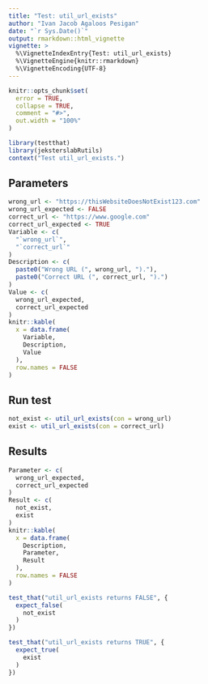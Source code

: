 ```yaml
---
title: "Test: util_url_exists"
author: "Ivan Jacob Agaloos Pesigan"
date: "`r Sys.Date()`"
output: rmarkdown::html_vignette
vignette: >
  %\VignetteIndexEntry{Test: util_url_exists}
  %\VignetteEngine{knitr::rmarkdown}
  %\VignetteEncoding{UTF-8}
---
```



```r
knitr::opts_chunk$set(
  error = TRUE,
  collapse = TRUE,
  comment = "#>",
  out.width = "100%"
)
```



```r
library(testthat)
library(jeksterslabRutils)
context("Test util_url_exists.")
```


## Parameters


```r
wrong_url <- "https://thisWebsiteDoesNotExist123.com"
wrong_url_expected <- FALSE
correct_url <- "https://www.google.com"
correct_url_expected <- TRUE
Variable <- c(
  "`wrong_url`",
  "`correct_url`"
)
Description <- c(
  paste0("Wrong URL (", wrong_url, ")."),
  paste0("Correct URL (", correct_url, ").")
)
Value <- c(
  wrong_url_expected,
  correct_url_expected
)
knitr::kable(
  x = data.frame(
    Variable,
    Description,
    Value
  ),
  row.names = FALSE
)
```


## Run test


```r
not_exist <- util_url_exists(con = wrong_url)
exist <- util_url_exists(con = correct_url)
```


## Results


```r
Parameter <- c(
  wrong_url_expected,
  correct_url_expected
)
Result <- c(
  not_exist,
  exist
)
knitr::kable(
  x = data.frame(
    Description,
    Parameter,
    Result
  ),
  row.names = FALSE
)
```



```r
test_that("util_url_exists returns FALSE", {
  expect_false(
    not_exist
  )
})
```



```r
test_that("util_url_exists returns TRUE", {
  expect_true(
    exist
  )
})
```


